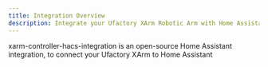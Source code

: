 ```yaml
---
title: Integration Overview
description: Integrate your Ufactory XArm Robotic Arm with Home Assistant
---
```


xarm-controller-hacs-integration is an open-source Home Assistant integration, to connect your Ufactory XArm to Home Assistant



